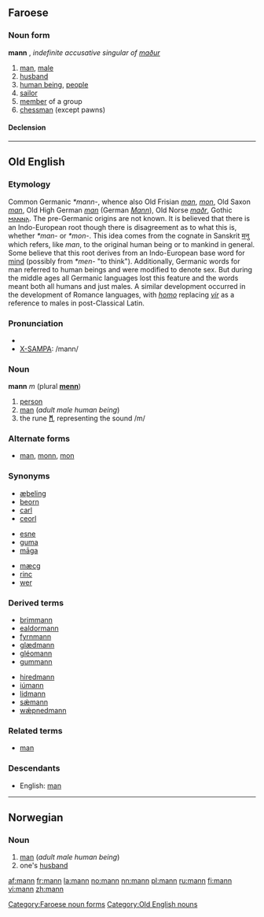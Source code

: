 {{see|Mann}}
==Faroese==
===Noun form===
'''mann''' {{m}}, ''indefinite accusative singular of [[maður]]''
# [[man]], [[male]]
# [[husband]]
# [[human being]], [[people]]
# [[sailor]]
# [[member]] of a group
# [[chessman]] (except pawns)

====Declension====
{{fo-decl-noun-m41|m}}

[[Category:Faroese noun forms]]
----


==Old English==
===Etymology===
Common Germanic ''*mann-'', whence also Old Frisian ''[[man]]'', ''[[mon]]'', Old Saxon ''[[man]]'', Old High German ''[[man]]'' (German ''[[Mann]]''), Old Norse ''[[maðr]]'', Gothic [[𐌼𐌰𐌽𐌽𐌰]].
The pre-Germanic origins are not known. It is believed that there is an Indo-European root though there is disagreement as to what this is, whether ''*man-'' or ''*mon-''. This idea comes from the cognate in Sanskrit [[मनु]] which refers, like ''man'', to the original human being or to mankind in general.   
Some believe that this root derives from an Indo-European base word for [[mind]] (possibly from ''*men-'' "to think"). Additionally, Germanic words for man referred to human beings and were modified to denote sex. But during the middle ages all Germanic languages lost this feature and the words meant both all humans and just males. A similar development occurred in the development of Romance languages, with ''[[homo]]'' replacing ''[[vir]]'' as a reference to males in post-Classical Latin.
===Pronunciation===
*{{IPA|/man:/}}
*[[X-SAMPA]]: /mann/
===Noun===
'''mann''' ''m'' (plural '''[[menn]]''')

#[[person]]
#[[man]] (''adult male human being'')
#the rune '''[[ᛗ]]''', representing the sound /m/

===Alternate forms===
*[[man]], [[monn]], [[mon]]

===Synonyms===
{{top3}}
*[[æþeling]]
*[[beorn]]
*[[carl]]
*[[ceorl]]
{{mid3}}
*[[esne]]
*[[guma]]
*[[maga|māga]]
{{mid3}}
*[[mæcg]]
*[[rinc]]
*[[wer#Old English|wer]]
{{bottom}}

===Derived terms===
{{top2}}
*[[brimmann]]
*[[ealdormann]]
*[[fyrnmann]]
*[[glædmann]]
*[[gleomann|gléomann]]
*[[gummann]]
{{mid2}}
*[[hiredmann]]
*[[iumann|iúmann]]
*[[lidmann]]
*[[sæmann|sǽmann]]
*[[wæpnedmann|wǽpnedmann]]
{{bottom}}

===Related terms===
*[[man#Old English|man]]<!-- — "[some]one"-->

===Descendants===
*English: [[man]]

[[Category:Old English nouns]]

----

==Norwegian==
===Noun===
{{no-noun-irreg|m|[[mannen]]|[[menn]]|[[mennene]]}}

#[[man]] (''adult male human being'')
#one's [[husband]]

[[af:mann]]
[[fr:mann]]
[[la:mann]]
[[no:mann]]
[[nn:mann]]
[[pl:mann]]
[[ru:mann]]
[[fi:mann]]
[[vi:mann]]
[[zh:mann]]